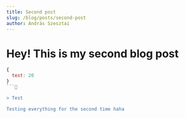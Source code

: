```yaml
---
title: Second post
slug: /blog/posts/second-post
author: András Szesztai
---
```


# Hey! This is my second blog post

```js
{
  test: 20
}
```

> Test

Testing everything for the second time haha